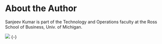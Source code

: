 # About the Author {-}

Sanjeev Kumar is part of the Technology and Operations faculty at the Ross School of Business, Univ. of Michigan. 

![](images/SanjeevKumar.jpg) {-}


